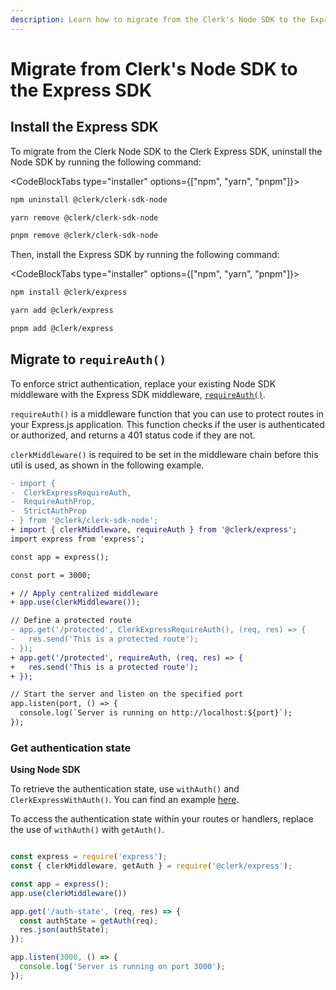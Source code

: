 ```yaml
---
description: Learn how to migrate from the Clerk's Node SDK to the Express SDK.
---
```


# Migrate from Clerk's Node SDK to the Express SDK

## Install the Express SDK

To migrate from the Clerk Node SDK to the Clerk Express SDK, uninstall the Node SDK by running the following command:

<CodeBlockTabs type="installer" options={["npm", "yarn", "pnpm"]}>
```sh filename="terminal"
npm uninstall @clerk/clerk-sdk-node
```

```sh filename="terminal"
yarn remove @clerk/clerk-sdk-node
```

```sh filename="terminal"
pnpm remove @clerk/clerk-sdk-node
```
</CodeBlockTabs>

Then, install the Express SDK by running the following command:

<CodeBlockTabs type="installer" options={["npm", "yarn", "pnpm"]}>
```sh filename="terminal"
npm install @clerk/express
```

```sh filename="terminal"
yarn add @clerk/express
```

```sh filename="terminal"
pnpm add @clerk/express
```
</CodeBlockTabs>

## Migrate to `requireAuth()`

To enforce strict authentication, replace your existing Node SDK middleware with the Express SDK middleware, [`requireAuth()`](/docs/references/express/require-auth).

`requireAuth()` is a middleware function that you can use to protect routes in your Express.js application. This function checks if the user is authenticated or authorized, and returns a 401 status code if they are not.

`clerkMiddleware()` is required to be set in the middleware chain before this util is used, as shown in the following example.

```diff
- import {
-  ClerkExpressRequireAuth,
-  RequireAuthProp,
-  StrictAuthProp
- } from '@clerk/clerk-sdk-node';
+ import { clerkMiddleware, requireAuth } from '@clerk/express';
import express from 'express';

const app = express();

const port = 3000;

+ // Apply centralized middleware
+ app.use(clerkMiddleware());

// Define a protected route
- app.get('/protected', ClerkExpressRequireAuth(), (req, res) => {
-   res.send('This is a protected route');
- });
+ app.get('/protected', requireAuth, (req, res) => {
+   res.send('This is a protected route');
+ });

// Start the server and listen on the specified port
app.listen(port, () => {
  console.log(`Server is running on http://localhost:${port}`);
});
```

### Get authentication state

**Using Node SDK**

To retrieve the authentication state, use `withAuth()` and `ClerkExpressWithAuth()`. You can find an example [here](/docs/backend-requests/handling/nodejs#clerk-express-with-auth).

To access the authentication state within your routes or handlers, replace the use of `withAuth()` with `getAuth()`.

```jsx

const express = require('express');
const { clerkMiddleware, getAuth } = require('@clerk/express');

const app = express();
app.use(clerkMiddleware())

app.get('/auth-state', (req, res) => {
  const authState = getAuth(req);
  res.json(authState);
});

app.listen(3000, () => {
  console.log('Server is running on port 3000');
});

```
